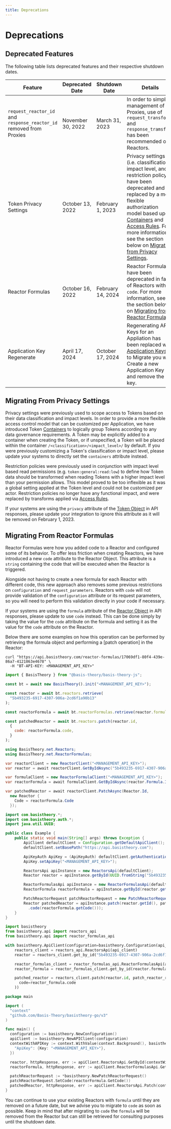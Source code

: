 ```yaml
---
title: Deprecations
---
```



# Deprecations

## Deprecated Features

The following table lists deprecated features and their respective shutdown dates.

| Feature                                                             | Deprecated Date   | Shutdown Date                  | Details                                                                                                                                                                                                                                                                                                                                                                                                         |
| ------------------------------------------------------------------- | ----------------- | ------------------------------ | --------------------------------------------------------------------------------------------------------------------------------------------------------------------------------------------------------------------------------------------------------------------------------------------------------------------------------------------------------------------------------------------------------------- |
| `request_reactor_id` and `response_reactor_id` removed from Proxies | November 30, 2022 | March 31, 2023                 | In order to simplify management of Proxies, use of `request_transform` and `response_tramsform` has been recommended over Reactors.                                                                                                                                                                                                                                                                             |
| Token Privacy Settings                                              | October 13, 2022  | February 1, 2023               | Privacy settings (i.e. classification, impact level, and restriction policy) have been deprecated and replaced by a more flexible authorization model based upon [Containers](/docs/concepts/what-are-containers) and [Access Rules](/docs/concepts/access-controls#what-are-access-rules). For more information, see the section below on [Migrating from Privacy Settings](#migrating-from-privacy-settings). |
| Reactor Formulas                                                    | October 16, 2022  | February 14, 2024              | Reactor Formulas have been deprecated in favor of Reactors with `code`. For more information, see the section below on [Migrating from Reactor Formulas](#migrating-from-reactor-formulas).                                                                                                                                                                                                                     |
| Application Key Regenerate                                          | April 17, 2024    | October 17, 2024               | Regenerating API Keys for an Appliation has been replaced with [Application Keys](/docs/api/applications/application-keys), to Migrate you will Create a new Application Key and remove the old key. |

## Migrating From Privacy Settings

Privacy settings were previously used to scope access to Tokens based on their data classification and impact levels.
In order to provide a more flexible access control model that can be customized per Application, we have introduced
Token [Containers](/docs/concepts/what-are-containers)
to logically group Tokens according to any data governance requirements. A Token may be explicitly added to a container
when creating the Token, or if unspecified, a Token will be placed within the container `/<classification>/<impact_level>/`
by default. If you were previously customizing a Token's classification or impact level, please update your systems to
directly set the `containers` attribute instead.

Restriction policies were previously used in conjunction with impact level based read
permissions (e.g. `token:general:read:low`) to define how Token data should be transformed when reading Tokens with
a higher impact level than your permission allows. This model proved to be too inflexible as it was a global setting
applied at the Token level and could not be customized per actor. Restriction policies no longer have any functional
impact, and were replaced by transforms applied via [Access Rules](/docs/concepts/access-controls#what-are-access-rules).

If your systems are using the `privacy` attribute of the [Token Object](/docs/api/tokens#token-object) in API responses, please
update your integration to ignore this attribute as it will be removed on February 1, 2023.

## Migrating From Reactor Formulas

Reactor Formulas were how you added code to a Reactor and configured some of its behavior.
To offer less friction when creating Reactors, we have introduced a new `code` attribute to the Reactor Object.
This attribute is a `string` containing the code that will be executed when the Reactor is triggered.

Alongside not having to create a new formula for each Reactor with different code, this new approach also removes some previous restrictions on `configuration` and `request_parameters`.
Reactors with `code` will not provide validation of the `configuration` attribute or its request parameters, so you will need to perform this validation directly in your code if necessary.

If your systems are using the `formula` attribute of the [Reactor Object](/docs/api/reactors/#reactor-object) in API responses, please update to use `code` instead.
This can be done simply by taking the value for the `code` attribute on the formula and setting it as the value for the `code` attribute on the Reactor.

Below there are some examples on how this operation can be performed by retrieving the formula object and performing a [patch operation] in the Reactor:

<Tabs className="bt-tabs" groupId="languages">
  <TabItem value="shell" label="cURL">

```shell showLineNumbers
curl "https://api.basistheory.com/reactor-formulas/17069df1-80f4-439e-86a7-4121863e4678" \
  -H "BT-API-KEY: <MANAGEMENT_API_KEY>"
```

  </TabItem>
  <TabItem value="javascript" label="JavaScript">

```javascript showLineNumbers
import { BasisTheory } from "@basis-theory/basis-theory-js";

const bt = await new BasisTheory().init("<MANAGEMENT_API_KEY>");

const reactor = await bt.reactors.retrieve(
  "5b493235-6917-4307-906a-2cd6f1a90b13"
);

const reactorFormula = await bt.reactorFormulas.retrieve(reactor.formula.id);

const patchedReactor = await bt.reactors.patch(reactor.id,
  {
    code: reactorFormula.code,
  }
);
```

  </TabItem>
  <TabItem value="csharp" label="C#">

```csharp showLineNumbers
using BasisTheory.net.Reactors;
using BasisTheory.net.ReactorFormulas;

var reactorClient = new ReactorClient("<MANAGEMENT_API_KEY>");
var reactor = await reactorClient.GetByIdAsync("5b493235-6917-4307-906a-2cd6f1a90b13");

var formulaClient = new ReactorFormulaClient("<MANAGEMENT_API_KEY>");
var reactorFormula = await formulaClient.GetByIdAsync(reactor.Formula.Id);

var patchedReactor = await reactorClient.PatchAsync(Reactor.Id,
  new Reactor {
    Code = reactorFormula.Code
  });
```

  </TabItem>
  <TabItem value="java" label="Java">

```java showLineNumbers
import com.basistheory.*;
import com.basistheory.auth.*;
import java.util.UUID;

public class Example {
    public static void main(String[] args) throws Exception {
        ApiClient defaultClient = Configuration.getDefaultApiClient();
        defaultClient.setBasePath("https://api.basistheory.com");

        ApiKeyAuth ApiKey = (ApiKeyAuth) defaultClient.getAuthentication("ApiKey");
        ApiKey.setApiKey("<MANAGEMENT_API_KEY>");

        ReactorsApi apiInstance = new ReactorsApi(defaultClient);
        Reactor reactor = apiInstance.getById(UUID.fromString("5b493235-6917-4307-906a-2cd6f1a90b13"));

        ReactorFormulasApi apiInstance = new ReactorFormulasApi(defaultClient);
        ReactorFormula reactorFormula = apiInstance.getById(reactor.getFormula().getId());

        PatchReactorRequest patchReactorRequest = new PatchReactorRequest();
        Reactor patchedReactor = apiInstance.patch(reactor.getId(), patchReactorRequest
          .code(reactorFormula.getCode()));
    }
}
```

  </TabItem>
  <TabItem value="python" label="Python">

```python showLineNumbers
import basistheory
from basistheory.api import reactors_api
from basistheory.api import reactor_formulas_api

with basistheory.ApiClient(configuration=basistheory.Configuration(api_key="<MANAGEMENT_API_KEY>")) as api_client:
    reactors_client = reactors_api.ReactorsApi(api_client)
    reactor = reactors_client.get_by_id("5b493235-6917-4307-906a-2cd6f1a90b13")

    reactor_formulas_client = reactor_formulas_api.ReactorFormulasApi(api_client)
    reactor_formula = reactor_formulas_client.get_by_id(reactor.formula.id)

    patched_reactor = reactors_client.patch(reactor.id, patch_reactor_request=PatchReactorRequest(
      code=reactor_formula.code
    ))
```

  </TabItem>
  <TabItem value="go" label="Go">

```go showLineNumbers
package main

import (
  "context"
  "github.com/Basis-Theory/basistheory-go/v3"
)

func main() {
  configuration := basistheory.NewConfiguration()
  apiClient := basistheory.NewAPIClient(configuration)
  contextWithAPIKey := context.WithValue(context.Background(), basistheory.ContextAPIKeys, map[string]basistheory.APIKey{
    "ApiKey": {Key: "<MANAGEMENT_API_KEY>"},
  })

  reactor, httpResponse, err := apiClient.ReactorsApi.GetById(contextWithAPIKey, "5b493235-6917-4307-906a-2cd6f1a90b13").Execute()
  reactorFormula, httpResponse, err := apiClient.ReactorFormulasApi.GetById(contextWithAPIKey, reactor.GetFormula().GetId()).Execute()

  patchReactorRequest := *basistheory.NewPatchReactorRequest()
  patchReactorRequest.SetCode(reactorFormula.GetCode())
  patchedReactor, httpResponse, err := apiClient.ReactorsApi.Patch(contextWithAPIKey, reactor.GetId()).PatchReactorRequest(patchReactorRequest).Execute()
}
```

  </TabItem>
</Tabs>

You can continue to use your existing Reactors with `formula` until they are removed on a future date, but we advise you to migrate to `code` as soon as possible.
Keep in mind that after migrating to `code` the `formula` will be removed from the Reactor but can still be retrieved for consulting purposes until the shutdown date.
